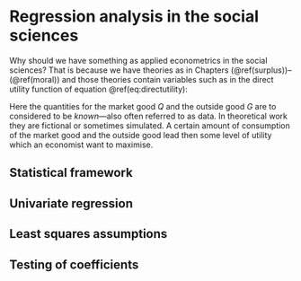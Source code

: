 # Regression analysis in the social sciences

Why should we have something as applied econometrics in the social sciences? That is because we have theories as in Chapters (\@ref(surplus))--(\@ref(moral)) and those theories contain variables such as in the direct utility function of equation \@ref(eq:directutility):

\begin{equation}
U(Q,G) = \frac{A}{\alpha}\left( 1- e^{-\alpha Q} \right ) + BG.
\end{equation}

Here the quantities for the market good $Q$ and the outside good $G$ are to considered to be *known*---also often referred to as data. In theoretical work they are fictional or sometimes simulated. A certain amount of consumption of the market good and the outside good lead then some level of utility which an economist want to maximise.  

## Statistical framework

## Univariate regression

## Least squares assumptions

## Testing of coefficients
